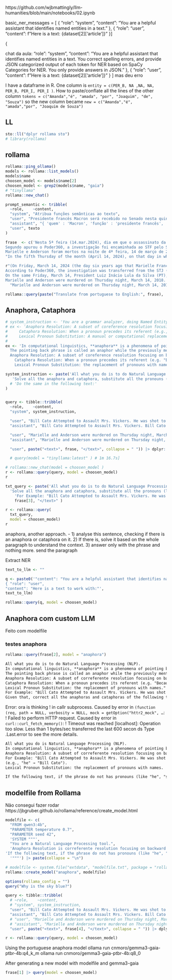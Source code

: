 https://github.com/wjbmattingly/llm-humanities/blob/main/notebooks/02.ipynb

basic_ner_messages = [
    {
        "role": "system",
        "content": "You are a helpful assistant that identifies named entities in a text."
    },
    {
        "role": "user",
        "content": f"Here is a text: {dataset[2]['article']}"
    }
]

{

chat da aula:
"role": "system",
"content": "You are a helpful assistant that identifies named entities in a text. You correct spelling errors, and provide JSON categorized output of each token for NER based on SpaCy Categories for NER. You only provide answers in JSON."
},
{
"role": "user",
"content": f"Here is a text: {dataset[2]['article']}"
}
]
mas deu erro


I have a dataframe in R. One column is `entity = c(PER_B, NA ,NA, NA, PER_B, PER_I, PER_I )`. How to paste/conflate all the lines of the other column `tokens = c("Amanda","é", "amada", "por", "Joaquim", "de", "Souza")` so the new column became `new = c("Amanda","é", "amada","por", "Joaquim de Souza")`


## LL
```r
sto::ll("dplyr rollama sto")
# library(rollama)
```
## rollama
```r
rollama::ping_ollama()
models <- rollama::list_models()
models$name
choosen_model <- models$name[2]
choosen_model <- grep2(models$name, "gaia")
# "tinyllama"
rollama::new_chat()
```
```r
prompt_semantic <- tribble(
  ~role,    ~content,
  "system", "Atribua funções semânticas ao texto",
  "user", "Presidente francês Macron será recebido no Senado nesta quinta-feira",
  "assistant", "{ 'quem' : 'Macron', 'função' : 'presidente francês', 'o quê':'será recebido', 'onde': 'Senado', 'quando':  'nesta quinta-feira'}" ,
  "user", texto
)

```
```r
frase  <- c('Nesta 5ª feira (14.mar.2024), dia em que o assassinato da vereadora carioca Marielle Franco e de seu motorista, Anderson Gomes, completa 6 anos, o caso foi enviado ao Supremo Tribunal Federal.
Segundo apurou o Poder360, a investigação foi encaminhada ao STF pelo STJ (Superior Tribunal de Justiça) depois de surgir a suspeita de envolvimento de uma pessoa com foro privilegiado no caso. A investigação está sob sigilo e não há detalhes sobre quem é a pessoa supostamente envolvida. O foro privilegiado é concedido a autoridades da administração federal que podem ser julgadas diretamente pelo Supremo. Também nesta 5ª feira (14.mar), o presidente Luiz Inácio Lula da Silva (PT), ministros e congressistas fizeram homenagens às duas vítimas. Em seu perfil no X (antigo Twitter), Lula afirmou que seguirá incansável “nessa luta por justiça”.
Marielle e Anderson foram mortos na noite de 4ª feira, 14 de março de 2018. Ela tinha saído de um encontro no Instituto Casa das Pretas, no centro do Rio de Janeiro.',
"In the fifth Thursday of the month (April 14, 2024), on that day in which Marielle Franco and Anderson Gomes were murdered, they completed six years' age before the case was sent to the Supreme Tribunal for federal investigation. Following the Supreme Tribunal's purging process, the investigation was led by the Supreme Court of Justice (STF) and then directed at the Superior Tribunal of Justice (STJ), where an investigation was conducted by an authority that could directly judge it against Marielle Franco and Anderson Gomes. On this fifth Thursday, President Luiz Inácio Lula da Silva, ministers and Congressistas, and X, an old Twitter profile, expressed her hope to “this fight for justice.” Mariaelle and Anderson were dead on April 4th, 2018, in a neighborhood called the Casa das Pretas. She had been at the Institute of Casa das Pretas since December 2017.",

r"(On Friday, March 14, 2024 (the day six years ago that Marielle Franco and her driver Anderson Gomes were murdered), the case was sent to the Supreme Court of Brazil.
According to Poder360, the investigation was transferred from the STJ (Supreme Court of Justice) to the STF (Supreme Federal Tribunal) after a suspicion emerged about involvement by someone with special privileges in the case. The investigation is under seal and there are no details on who the supposed involved person is. Special privileges are granted to authorities in federal administration that can be judged directly by the Supreme Court.
On the same Friday, March 14, President Luiz Inácio Lula da Silva (PT), ministers, and legislators paid tributes to the two victims. On his Twitter profile (formerly known as X), Lula stated that he will continue fighting "this battle for justice."
Marielle and Anderson were murdered on Thursday night, March 14, 2018. She had been at an event at the Casa das Pretas Institute in the heart of Rio de Janeiro.)",
  "Marielle and Anderson were murdered on Thursday night, March 14, 2018. She had been at an event at the Casa das Pretas Institute in the heart of Rio de Janeiro")
```
```r
rollama::query(paste("Translate from portuguese to English:", frase),  model = choosen_model)
```

## Anaphora, Cataphora
```r
# system_instruction <- 'You are a grammar analyzer, doing Named Entity Relation tool like Spacy Python package, that looks at the relation dependency between phrases to resolve anaphoras. Break the text into sentences and substitute words like "he", "she", "it" for the original reference'
# ex <- 'Anaphora Resolution: A subset of coreference resolution focusing on backward references (e.g., "he" → "Bill Cato").
#     Cataphora Resolution: When a pronoun precedes its referent (e.g., "When he arrived, Bill Cato was angry.").
#     Lexical Pronoun Substitution: A manual or computational replacement of pronouns with names."'
#
ex <- 'In computational linguistics, **anaphora** is a phenomena of pointing back a previously mentioned item in the text. For example, “John Doe gave Mary a flower and she loved it,” the pronoun “she” is the anaphor of “Mary.  
  The pointing back phrase is called an anaphor while the previously mentioned item is called an **antecedent**. 
  Anaphora Resolution: A subset of coreference resolution focusing on backward references, replacing pronouns by antecedents (e.g., "he" → "Bill Cato").
    Cataphora Resolution: When a pronoun precedes its referent (e.g. "Because **he** was very Cold, **John** put on a coat."). 
    Lexical Pronoun Substitution: the replacement of pronouns with names."'

system_instruction <- paste('All what you do is to do Natural Language Processing (NLP).', ex,
   'Solve all the anaphora and cataphora, substitute all the pronouns (like "he", "she", "it") by the antecedent in the following text: <text>'
  # 'Do the same in the following text:'
)


query <- tibble::tribble(
  ~role,    ~content,
  "system", system_instruction,

  "user", "Bill Cato Attempted to Assault Mrs. Vickers. He was shot to death",
  "assistant", "Bill Cato Attempted to Assault Mrs. Vickers. Bill Cato was shot to death" ,

  "user", "Marielle and Anderson were murdered on Thursday night, March 14, 2018. She had been at an event at the Casa das Pretas Institute in the heart of Rio de Janeiro",
  "assistant", "Marielle and Anderson were murdered on Thursday night, March 14, 2018. Marielle  had been at an event at the Casa das Pretas Institute in the heart of Rio de Janeiro",

  "user", paste("<text>", frase, "</text>", collapse = " ")) |> dplyr::mutate_all(as.character)

  # query(model = "tinyllama:latest" ) # 1m 16.7s]

# rollama::new_chat(model = choosen_model )
r <- rollama::query(query, model = choosen_model)
r
```
```r
txt_query <- paste('All what you do is to do Natural Language Processing (NLP).', ex,
  'Solve all the anaphora and cataphora, substitute all the pronouns (like "he", "she", "it") by the antecedent in the following text: <text>',
    'For Example: "Bill Cato Attempted to Assault Mrs. Vickers. He was shot to death" becomes "Bill Cato Attempted to Assault Mrs. Vickers. Bill Cato was shot to death"', 
    frase[3], "</text>" )

r <- rollama::query(
  txt_query,
  model = choosen_model)
r
```
anaphora, another approach.
- 1) analyse this sentence, checking if there is an anaphora or cataphora on it. 2) If there is, solve it based on the whole paragraph to understand the context. 3) answer only with the phrase and nothing more. 
  send the paragraph


Extract NER
```r
text_to_llm <- ""

q <- paste0('"content": "You are a helpful assistant that identifies named entities in a text. You correct spelling errors, and provide JSON categorized output of each token for NER based on SpaCy Categories for NER. You only provide answers in JSON." },
{ "role": "user",
"content": "Here is a text to work with:"', 
text_to_llm)

rollama::query(q, model = choosen_model)
```

## Anaphora com custom LLM
Feito com modelfile

### testes anaphora
```r
rollama::query(frase[2], model = "anaphora")
```

```txt
All what you do is to do Natural Language Processing (NLP). 
In computational linguistics, **anaphora** is a phenomena of pointing back a previously mentioned item in the text. For example, “John Doe gave Mary a flower and she loved it,” the pronoun “she” is the anaphor of “Mary.  
The pointing back phrase is called an anaphor while the previously mentioned item is called an **antecedent**. 
Anaphora Resolution: A subset of correferente resolution focusing on backward references, replacing pronouns by antecedents (e.g., "he" → "Bill Cato").
Cataphora Resolution: When a pronoun precedes its referent (e.g. "Because **he** was very Cold, **John** put on a coat."). 
Lexical Pronoun Substitution: the replacement of pronouns with names."'Solve all the anaphora and cataphora, substitute all the pronouns (like "he", "she", "it") by the antecedent in the following text: ',
For Example: "Bill Cato Attempted to Assault Mrs. Vickers. He was shot to death" becomes after anaphora resolution "Bill Cato Attempted to Assault Mrs. Vickers. Bill Cato was shot to death"'.
Given that, correct all the anaphoras and cataphoras of the following text:
```
Error: ora is thinking
! in callr subprocess.
Caused by error in `(function (req, path = NULL, verbosity = NULL, mock = getOption("httr2_mock", …`:
! Failed to perform HTTP request.
Caused by error in `curl::curl_fetch_memory()`:
! Timeout was reached [localhost]: Operation too slow. Less than 1 bytes/sec transferred the last 600 secon
ds
Type .Last.error to see the more details.

```txt
All what you do is Natural Language Processing (NLP). 
In computational linguistics, **anaphora** is a phenomena of pointing back a previously mentioned item in the text. For example, “John Doe gave Mary a flower and she loved it,” the pronoun “she” is the anaphor of “Mary".  
Anaphora Resolution: A subset of correferente resolution focusing on backward references, replacing pronouns by antecedents 
For Example: "Bill Cato Attempted to Assault Mrs. Vickers. He was shot to death" becomes after anaphora resolution "Bill Cato Attempted to Assault Mrs. Vickers. Bill Cato was shot to death"'.
(e.g., "he" → "Bill Cato").
Lexical Pronoun Substitution: the replacement of pronouns with names.

If the following text, if the phrase do not has pronouns (like "he", "she", "it"), leave it untouched, just repeat it as it is. But if the phrase contains pronouns, replace it with the reference (anaphora resolution).
```

## modelfile from Rollama
Não consegui fazer rodar
https://jbgruber.github.io/rollama/reference/create_model.html
```r
modelfile <- c(
  "FROM qwen3:4b",
  "PARAMETER temperature 0.7",
  "PARAMETER seed 42",
  'SYSTEM """',
  "You are a Natural Language Processing tool.",
  'Anaphora Resolution is correferente resolution focusing on backward references, replacing pronouns by antecedents. For Example: "Bill Cato Attempted to Assault Mrs. Vickers. He was shot to death" becomes after anaphora resolution "Bill Cato Attempted to Assault Mrs. Vickers. Bill Cato was shot to death". "he" is replaced by "Bill Cato".',
'If the following text, if the phrase do not has pronouns (like "he", "she", "it"), leave it untouched, just repeat it as it is. But if the phrase contains pronouns, replace it with the reference (anaphora resolution).',
  '"""') |> paste(collapse = "\n")

# modelfile <- system.file("extdata", "modelfile.txt", package = "rollama")
rollama::create_model("anaphora", modelfile)

options(rollama_config = "")
query("Why is the sky blue?")
```
```r
query <- tibble::tribble(
  # ~role,    ~content,
  # "system", system_instruction,
  "user", "Bill Cato Attempted to Assault Mrs. Vickers. He was shot to death",
  "assistant", "Bill Cato Attempted to Assault Mrs. Vickers. Bill Cato was shot to death" ,
  # "user", "Marielle and Anderson were murdered on Thursday night, March 14, 2018. She had been at an event at the Casa das Pretas Institute in the heart of Rio de Janeiro",
  # "assistant", "Marielle and Anderson were murdered on Thursday night, March 14, 2018. Marielle  had been at an event at the Casa das Pretas Institute in the heart of Rio de Janeiro",
  "user", paste("<text>", frase[4], "</text>", collapse = " ")) |> dplyr::mutate_all(as.character)

r <- rollama::query(query, model = choosen_model)
```

Using the portuguese anaphora model
ollama run cnmoro/gemma3-gaia-ptbr-4b:q4_k_m
ollama run cnmoro/gemma3-gaia-ptbr-4b:q8_0

After generating a new model with modelfile and gemma3-gaia
```r
frase[1] |> query(model = choosen_model)
```
